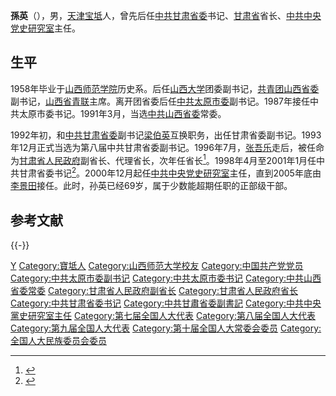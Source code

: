 {{otheruses|subject=甘肃省长孙英|other=东吴人物孙英|孙英 (三国)}}
{{Otheruses|other=名为孙英的其他人物|于船}}
'''孫英'''（{{bd|1936年|12月|catIdx=S}}），男，[[天津|天津]][[宝坻|宝坻]]人，曾先后任[[中共甘肃省委|中共甘肃省委]]书记、[[甘肃省|甘肃省]]省长、[[中共中央党史研究室|中共中央党史研究室]]主任。

== 生平 ==
1958年毕业于[[山西师范学院|山西师范学院]]历史系。后任[[山西大学|山西大学]]团委副书记，[[共青团山西省委|共青团山西省委]]副书记，[[山西省青联|山西省青联]]主席。离开团省委后任[[中共太原市委|中共太原市委]]副书记。1987年接任中共太原市委书记。1991年3月，当选[[中共山西省委|中共山西省委]]常委。

1992年初，和[[中共甘肃省委|中共甘肃省委]]副书记[[梁伯英|梁伯英]]互换职务，出任甘肃省委副书记。1993年12月正式当选为第八届中共甘肃省委副书记。1996年7月，[[张吾乐|张吾乐]]走后，被任命为[[甘肃省人民政府|甘肃省人民政府]]副省长、代理省长，次年任省长<ref>{{Cite book|title=中华人民共和国政府机构五十年|last=国家行政学院编著|first=|publisher=党建读物出版社|year=2000年6月|isbn=7-80098-406-0|location=北京|pages=224}}</ref>。1998年4月至2001年1月任中共甘肃省委书记<ref>{{cite news|title=孙英同志简历|url=http://www.people.com.cn/GB/shizheng/252/9667/9670/20021127/876012.html|accessdate=2012-06-03|newspaper=人民网|archive-date=2016-03-04|archive-url=https://web.archive.org/web/20160304092446/http://www.people.com.cn/GB/shizheng/252/9667/9670/20021127/876012.html|dead-url=no}}</ref>。2000年12月起任[[中共中央党史研究室|中共中央党史研究室]]主任，直到2005年底由[[李景田|李景田]]接任。此时，孙英已经69岁，属于少数能超期任职的正部级干部。

== 参考文献 ==
{{reflist}}
{{-}}
{{start box}}
{{s-ppo}}
{{s-before|[[閻海旺|閻海旺]]}}
{{s-title|[[中国共产党甘肃省委员会|中国共产党甘肃省委员会]]書記|1998年4月－2001年1月}}
{{s-after|[[宋照肃|宋照肃]]}}
{{s-before|[[王茂林|王茂林]]}}
{{s-title|[[中国共产党太原市委员会|中国共产党太原市委员会]]書記|1987年10月－1992年4月}}
{{s-after|[[王云龙|王云龙]]}}
{{s-gov}}
{{s-before|[[張吾樂|張吾樂]]}}
{{s-title|[[甘肃省人民政府|甘肃省人民政府]]省長|1996年7月－1998年4月}}
{{s-after|[[宋照肃|宋照肃]]}}
{{end box}}

{{中华人民共和国甘肃省地方领导人|nocat}}
{{甘肃行政长官}}

{{Authority control}}
{{DEFAULTSORT:Sun孙}}
[[Category:孫姓|Y]]
[[Category:寶坻人|Category:寶坻人]]
[[Category:山西师范大学校友|Category:山西师范大学校友]]
[[Category:中国共产党党员|Category:中国共产党党员]]
[[Category:中共太原市委副书记|Category:中共太原市委副书记]]
[[Category:中共太原市委书记|Category:中共太原市委书记]]
[[Category:中共山西省委常委|Category:中共山西省委常委]]
[[Category:甘肃省人民政府副省长|Category:甘肃省人民政府副省长]]
[[Category:甘肃省人民政府省长|Category:甘肃省人民政府省长]]
[[Category:中共甘肃省委书记|Category:中共甘肃省委书记]]
[[Category:中共甘肅省委副書記|Category:中共甘肅省委副書記]]
[[Category:中共中央黨史研究室主任|Category:中共中央黨史研究室主任]]
[[Category:第七届全国人大代表|Category:第七届全国人大代表]]
[[Category:第八届全国人大代表|Category:第八届全国人大代表]]
[[Category:第九届全国人大代表|Category:第九届全国人大代表]]
[[Category:第十届全国人大常委会委员|Category:第十届全国人大常委会委员]]
[[Category:全国人大民族委员会委员|Category:全国人大民族委员会委员]]